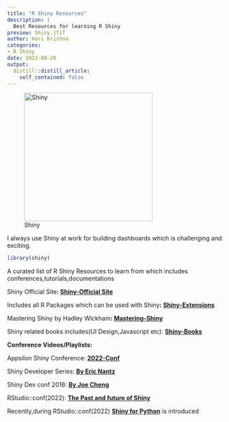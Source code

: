 ```yaml
---
title: "R Shiny Resources"
description: |
  Best Resources for learning R Shiny
preview: Shiny.jfif
author: Hari Krishna
categories:
- R Shiny
date: 2022-08-20
output:
  distill::distill_article:
    self_contained: false
---
```


![Shiny](Shiny1.jfif){width="300"}

I always use Shiny at work for building dashboards which is challenging and exciting.

```r
library(shiny)
```

A curated list of R Shiny Resources to learn from which includes conferences,tutorials,documentations

Shiny Official Site**: [Shiny-Official Site](https://shiny.rstudio.com/)**

Includes all R Packages which can be used with Shiny**:** [**Shiny-Extensions**](https://github.com/nanxstats/awesome-shiny-extensions)

Mastering Shiny by Hadley Wickham**: [Mastering-Shiny](https://mastering-shiny.org/)**

Shiny related books includes(UI Design,Javascript etc): [**Shiny-Books**](https://www.bigbookofr.com/shiny.html)

**Conference Videos/Playlists:**

Appsilon Shiny Conference: [**2022-Conf**](https://www.youtube.com/playlist?list=PLexAKolMzPcrYjGA1PULfm7-P12qjKmPb)

Shiny Developer Series: [**By Eric Nantz**](https://www.youtube.com/c/ShinyDeveloperSeries)

Shiny Dev conf 2016: [**By Joe Cheng**](https://www.rstudio.com/resources/shiny-dev-con-2016/)

RStudio::conf(2022): [**The Past and future of Shiny**](https://www.rstudio.com/conference/2022/keynotes/past-future-shiny/)

Recently,during RStudio::conf(2022) [**Shiny for Python**](https://shiny.rstudio.com/py/) is introduced
